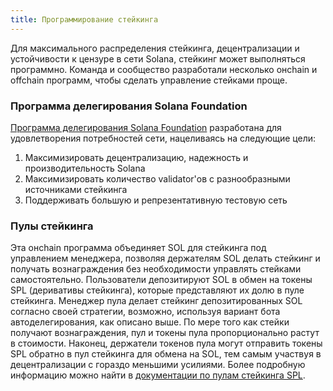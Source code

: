 ```yaml
---
title: Программирование стейкинга
---
```


Для максимального распределения стейкинга, децентрализации и устойчивости к
цензуре в сети Solana, стейкинг может выполняться программно. Команда и
сообщество разработали несколько онchain и offchain программ, чтобы сделать
управление стейками проще.

### Программа делегирования Solana Foundation

[Программа делегирования Solana Foundation](https://solana.org/delegation-program)
разработана для удовлетворения потребностей сети, нацеливаясь на следующие цели:

1. Максимизировать децентрализацию, надежность и производительность Solana
2. Максимизировать количество validator'ов с разнообразными источниками
   стейкинга
3. Поддерживать большую и репрезентативную тестовую сеть

### Пулы стейкинга

Эта онchain программа объединяет SOL для стейкинга под управлением менеджера,
позволяя держателям SOL делать стейкинг и получать вознаграждения без
необходимости управлять стейками самостоятельно. Пользователи депозитируют SOL в
обмен на токены SPL (деривативы стейкинга), которые представляют их долю в пуле
стейкинга. Менеджер пула делает стейкинг депозитированных SOL согласно своей
стратегии, возможно, используя вариант бота автоделегирования, как описано выше.
По мере того как стейки получают вознаграждения, пул и токены пула
пропорционально растут в стоимости. Наконец, держатели токенов пула могут
отправить токены SPL обратно в пул стейкинга для обмена на SOL, тем самым
участвуя в децентрализации с гораздо меньшими усилиями. Более подробную
информацию можно найти в
[документации по пулам стейкинга SPL](https://spl.solana.com/stake-pool).
